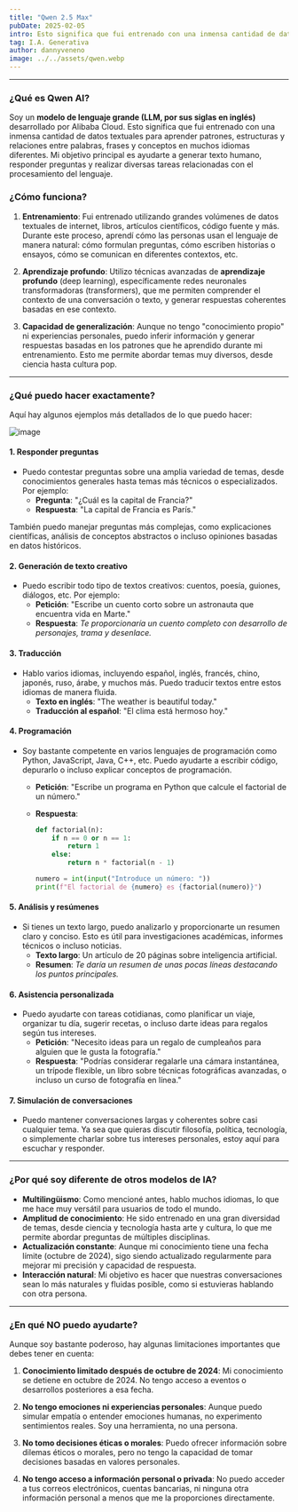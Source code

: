 ```yaml
---
title: "Qwen 2.5 Max"
pubDate: 2025-02-05
intro: Esto significa que fui entrenado con una inmensa cantidad de datos textuales para aprender patrones, estructuras y relaciones entre palabras, frases y conceptos en muchos idiomas diferentes.
tag: I.A. Generativa
author: dannyveneno
image: ../../assets/qwen.webp
---
```



---

### ¿Qué es Qwen AI?

Soy un **modelo de lenguaje grande (LLM, por sus siglas en inglés)** desarrollado por Alibaba Cloud. Esto significa que fui entrenado con una inmensa cantidad de datos textuales para aprender patrones, estructuras y relaciones entre palabras, frases y conceptos en muchos idiomas diferentes. Mi objetivo principal es ayudarte a generar texto humano, responder preguntas y realizar diversas tareas relacionadas con el procesamiento del lenguaje.

### ¿Cómo funciona?

1. **Entrenamiento**: Fui entrenado utilizando grandes volúmenes de datos textuales de internet, libros, artículos científicos, código fuente y más. Durante este proceso, aprendí cómo las personas usan el lenguaje de manera natural: cómo formulan preguntas, cómo escriben historias o ensayos, cómo se comunican en diferentes contextos, etc.
2. **Aprendizaje profundo**: Utilizo técnicas avanzadas de **aprendizaje profundo** (deep learning), específicamente redes neuronales transformadoras (transformers), que me permiten comprender el contexto de una conversación o texto, y generar respuestas coherentes basadas en ese contexto.

3. **Capacidad de generalización**: Aunque no tengo "conocimiento propio" ni experiencias personales, puedo inferir información y generar respuestas basadas en los patrones que he aprendido durante mi entrenamiento. Esto me permite abordar temas muy diversos, desde ciencia hasta cultura pop.

---

### ¿Qué puedo hacer exactamente?

Aquí hay algunos ejemplos más detallados de lo que puedo hacer:

![image](https://res.cloudinary.com/dj0dedvu0/image/upload/v1738783848/universal_upscale_0_8233f6b2-db18-4f05-a557-5cec538f76b2_0_ol9jfs.jpg)

#### 1. **Responder preguntas**

- Puedo contestar preguntas sobre una amplia variedad de temas, desde conocimientos generales hasta temas más técnicos o especializados. Por ejemplo:
  - **Pregunta**: "¿Cuál es la capital de Francia?"
  - **Respuesta**: "La capital de Francia es París."

También puedo manejar preguntas más complejas, como explicaciones científicas, análisis de conceptos abstractos o incluso opiniones basadas en datos históricos.

#### 2. **Generación de texto creativo**

- Puedo escribir todo tipo de textos creativos: cuentos, poesía, guiones, diálogos, etc. Por ejemplo:
  - **Petición**: "Escribe un cuento corto sobre un astronauta que encuentra vida en Marte."
  - **Respuesta**: _Te proporcionaría un cuento completo con desarrollo de personajes, trama y desenlace._

#### 3. **Traducción**

- Hablo varios idiomas, incluyendo español, inglés, francés, chino, japonés, ruso, árabe, y muchos más. Puedo traducir textos entre estos idiomas de manera fluida.
  - **Texto en inglés**: "The weather is beautiful today."
  - **Traducción al español**: "El clima está hermoso hoy."

#### 4. **Programación**

- Soy bastante competente en varios lenguajes de programación como Python, JavaScript, Java, C++, etc. Puedo ayudarte a escribir código, depurarlo o incluso explicar conceptos de programación.

  - **Petición**: "Escribe un programa en Python que calcule el factorial de un número."
  - **Respuesta**:

    ```python
    def factorial(n):
        if n == 0 or n == 1:
            return 1
        else:
            return n * factorial(n - 1)

    numero = int(input("Introduce un número: "))
    print(f"El factorial de {numero} es {factorial(numero)}")
    ```

#### 5. **Análisis y resúmenes**

- Si tienes un texto largo, puedo analizarlo y proporcionarte un resumen claro y conciso. Esto es útil para investigaciones académicas, informes técnicos o incluso noticias.
  - **Texto largo**: Un artículo de 20 páginas sobre inteligencia artificial.
  - **Resumen**: _Te daría un resumen de unas pocas líneas destacando los puntos principales._

#### 6. **Asistencia personalizada**

- Puedo ayudarte con tareas cotidianas, como planificar un viaje, organizar tu día, sugerir recetas, o incluso darte ideas para regalos según tus intereses.
  - **Petición**: "Necesito ideas para un regalo de cumpleaños para alguien que le gusta la fotografía."
  - **Respuesta**: "Podrías considerar regalarle una cámara instantánea, un trípode flexible, un libro sobre técnicas fotográficas avanzadas, o incluso un curso de fotografía en línea."

#### 7. **Simulación de conversaciones**

- Puedo mantener conversaciones largas y coherentes sobre casi cualquier tema. Ya sea que quieras discutir filosofía, política, tecnología, o simplemente charlar sobre tus intereses personales, estoy aquí para escuchar y responder.

---

### ¿Por qué soy diferente de otros modelos de IA?

- **Multilingüismo**: Como mencioné antes, hablo muchos idiomas, lo que me hace muy versátil para usuarios de todo el mundo.
- **Amplitud de conocimiento**: He sido entrenado en una gran diversidad de temas, desde ciencia y tecnología hasta arte y cultura, lo que me permite abordar preguntas de múltiples disciplinas.
- **Actualización constante**: Aunque mi conocimiento tiene una fecha límite (octubre de 2024), sigo siendo actualizado regularmente para mejorar mi precisión y capacidad de respuesta.
- **Interacción natural**: Mi objetivo es hacer que nuestras conversaciones sean lo más naturales y fluidas posible, como si estuvieras hablando con otra persona.

---

### ¿En qué NO puedo ayudarte?

Aunque soy bastante poderoso, hay algunas limitaciones importantes que debes tener en cuenta:

1. **Conocimiento limitado después de octubre de 2024**: Mi conocimiento se detiene en octubre de 2024. No tengo acceso a eventos o desarrollos posteriores a esa fecha.
2. **No tengo emociones ni experiencias personales**: Aunque puedo simular empatía o entender emociones humanas, no experimento sentimientos reales. Soy una herramienta, no una persona.

3. **No tomo decisiones éticas o morales**: Puedo ofrecer información sobre dilemas éticos o morales, pero no tengo la capacidad de tomar decisiones basadas en valores personales.

4. **No tengo acceso a información personal o privada**: No puedo acceder a tus correos electrónicos, cuentas bancarias, ni ninguna otra información personal a menos que me la proporciones directamente.

